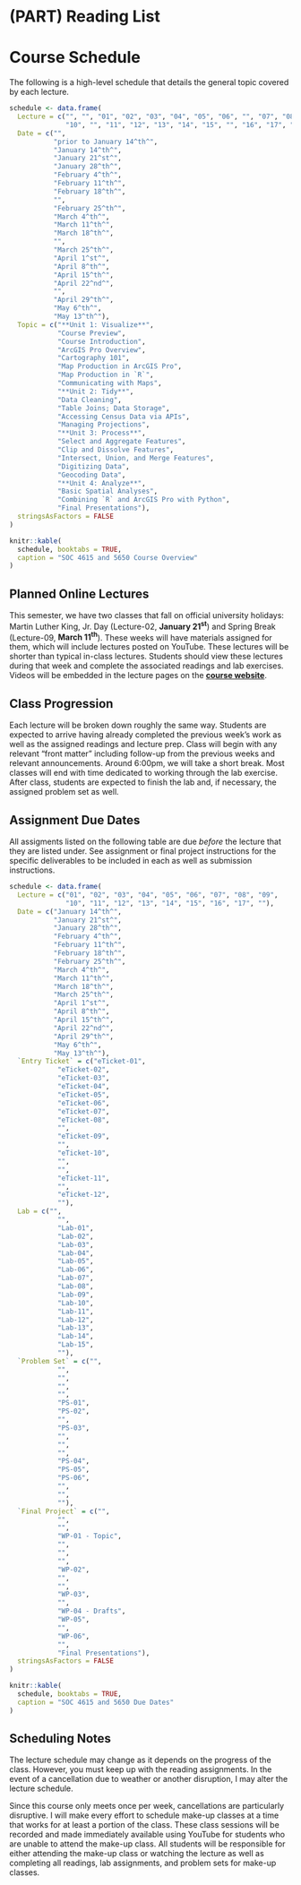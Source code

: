 # (PART) Reading List {-}

# Course Schedule

The following is a high-level schedule that details the general topic covered by each lecture.

```r
schedule <- data.frame(
  Lecture = c("", "", "01", "02", "03", "04", "05", "06", "", "07", "08", "09", 
              "10", "", "11", "12", "13", "14", "15", "", "16", "17", ""),
  Date = c("",
           "prior to January 14^th^", 
           "January 14^th^", 
           "January 21^st^", 
           "January 28^th^",  
           "February 4^th^", 
           "February 11^th^",
           "February 18^th^",
           "",
           "February 25^th^", 
           "March 4^th^", 
           "March 11^th^", 
           "March 18^th^", 
           "", 
           "March 25^th^", 
           "April 1^st^", 
           "April 8^th^", 
           "April 15^th^", 
           "April 22^nd^", 
           "",
           "April 29^th^", 
           "May 6^th^",
           "May 13^th^"),
  Topic = c("**Unit 1: Visualize**",
            "Course Preview", 
            "Course Introduction", 
            "ArcGIS Pro Overview", 
            "Cartography 101", 
            "Map Production in ArcGIS Pro", 
            "Map Production in `R`", 
            "Communicating with Maps", 
            "**Unit 2: Tidy**",
            "Data Cleaning", 
            "Table Joins; Data Storage", 
            "Accessing Census Data via APIs", 
            "Managing Projections", 
            "**Unit 3: Process**", 
            "Select and Aggregate Features", 
            "Clip and Dissolve Features", 
            "Intersect, Union, and Merge Features", 
            "Digitizing Data", 
            "Geocoding Data", 
            "**Unit 4: Analyze**",
            "Basic Spatial Analyses", 
            "Combining `R` and ArcGIS Pro with Python", 
            "Final Presentations"),
  stringsAsFactors = FALSE
)

knitr::kable(
  schedule, booktabs = TRUE,
  caption = "SOC 4615 and 5650 Course Overview"
)
```

## Planned Online Lectures

This semester, we have two classes that fall on official university holidays: Martin Luther King, Jr. Day (Lecture-02, **January 21^st^**) and Spring Break (Lecture-09, **March 11^th^**). These weeks will have materials assigned for them, which will include lectures posted on YouTube. These lectures will be shorter than typical in-class lectures. Students should view these lectures during that week and complete the associated readings and lab exercises. Videos will be embedded in the lecture pages on the [**course website**](https://slu-soc5650.github.io/).

## Class Progression

Each lecture will be broken down roughly the same way. Students are expected to arrive having already completed the previous week's work as well as the assigned readings and lecture prep. Class will begin with any relevant "front matter" including follow-up from the previous weeks and relevant announcements. Around 6:00pm, we will take a short break. Most classes will end with time dedicated to working through the lab exercise. After class, students are expected to finish the lab and, if necessary, the assigned problem set as well.

## Assignment Due Dates
All assigments listed on the following table are due *before* the lecture that they are listed under. See assignment or final project instructions for the specific deliverables to be included in each as well as submission instructions.

```r
schedule <- data.frame(
  Lecture = c("01", "02", "03", "04", "05", "06", "07", "08", "09", 
              "10", "11", "12", "13", "14", "15", "16", "17", ""),
  Date = c("January 14^th^", 
           "January 21^st^", 
           "January 28^th^",  
           "February 4^th^", 
           "February 11^th^",
           "February 18^th^",
           "February 25^th^", 
           "March 4^th^", 
           "March 11^th^", 
           "March 18^th^", 
           "March 25^th^", 
           "April 1^st^", 
           "April 8^th^", 
           "April 15^th^", 
           "April 22^nd^", 
           "April 29^th^", 
           "May 6^th^",
           "May 13^th^"),
  `Entry Ticket` = c("eTicket-01", 
            "eTicket-02", 
            "eTicket-03", 
            "eTicket-04", 
            "eTicket-05", 
            "eTicket-06",
            "eTicket-07", 
            "eTicket-08", 
            "", 
            "eTicket-09", 
            "", 
            "eTicket-10", 
            "", 
            "", 
            "eTicket-11", 
            "", 
            "eTicket-12", 
            ""),
  Lab = c("", 
            "", 
            "Lab-01", 
            "Lab-02", 
            "Lab-03", 
            "Lab-04",
            "Lab-05", 
            "Lab-06", 
            "Lab-07", 
            "Lab-08", 
            "Lab-09", 
            "Lab-10", 
            "Lab-11", 
            "Lab-12", 
            "Lab-13", 
            "Lab-14", 
            "Lab-15", 
            ""),
  `Problem Set` = c("", 
            "", 
            "", 
            "", 
            "", 
            "PS-01",
            "PS-02", 
            "", 
            "PS-03", 
            "", 
            "", 
            "", 
            "PS-04", 
            "PS-05", 
            "PS-06", 
            "", 
            "", 
            ""),
  `Final Project` = c("", 
            "", 
            "", 
            "WP-01 - Topic", 
            "", 
            "",
            "", 
            "WP-02", 
            "", 
            "", 
            "WP-03", 
            "", 
            "WP-04 - Drafts", 
            "WP-05", 
            "", 
            "WP-06", 
            "", 
            "Final Presentations"),
  stringsAsFactors = FALSE
)

knitr::kable(
  schedule, booktabs = TRUE,
  caption = "SOC 4615 and 5650 Due Dates"
)
```

## Scheduling Notes

The lecture schedule may change as it depends on the progress of the class. However, you must keep up with the reading assignments. In the event of a cancellation due to weather or another disruption, I may alter the lecture schedule.

Since this course only meets once per week, cancellations are particularly disruptive. I will make every effort to schedule make-up classes at a time that works for at least a portion of the class. These class sessions will be recorded and made immediately available using YouTube for students who are unable to attend the make-up class. All students will be responsible for either attending the make-up class or watching the lecture as well as completing all readings, lab assignments, and problem sets for make-up classes.
